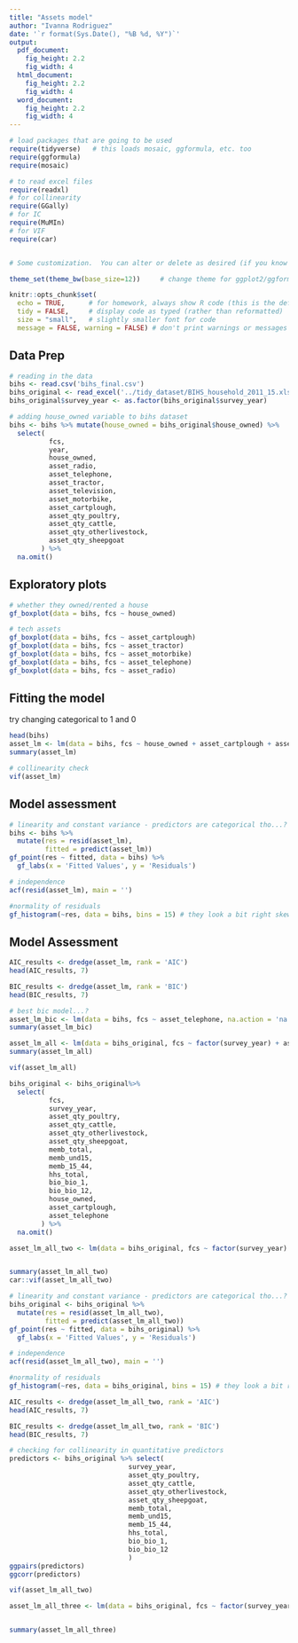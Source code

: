 ```yaml
---
title: "Assets model"
author: "Ivanna Rodriguez"
date: '`r format(Sys.Date(), "%B %d, %Y")`'
output: 
  pdf_document:
    fig_height: 2.2
    fig_width: 4
  html_document:
    fig_height: 2.2
    fig_width: 4
  word_document:
    fig_height: 2.2
    fig_width: 4
---
```


```r
# load packages that are going to be used
require(tidyverse)   # this loads mosaic, ggformula, etc. too
require(ggformula)
require(mosaic)

# to read excel files
require(readxl)
# for collinearity
require(GGally)
# for IC
require(MuMIn)
# for VIF
require(car)


# Some customization.  You can alter or delete as desired (if you know what you are doing).

theme_set(theme_bw(base_size=12))     # change theme for ggplot2/ggformula

knitr::opts_chunk$set(
  echo = TRUE,      # for homework, always show R code (this is the default)
  tidy = FALSE,     # display code as typed (rather than reformatted)
  size = "small",   # slightly smaller font for code
  message = FALSE, warning = FALSE) # don't print warnings or messages in compiled document. So you MUST check them in RStudio!
```

## Data Prep

```r
# reading in the data
bihs <- read.csv('bihs_final.csv')
bihs_original <- read_excel('../tidy_dataset/BIHS_household_2011_15.xlsx')
bihs_original$survey_year <- as.factor(bihs_original$survey_year)
```

```r
# adding house_owned variable to bihs dataset
bihs <- bihs %>% mutate(house_owned = bihs_original$house_owned) %>% 
  select(
          fcs,
          year,
          house_owned,      
          asset_radio,
          asset_telephone,
          asset_tractor,
          asset_television,
          asset_motorbike,
          asset_cartplough,
          asset_qty_poultry,
          asset_qty_cattle,
          asset_qty_otherlivestock,
          asset_qty_sheepgoat
        ) %>%
  na.omit()
```

## Exploratory plots

```r
# whether they owned/rented a house
gf_boxplot(data = bihs, fcs ~ house_owned)

# tech assets
gf_boxplot(data = bihs, fcs ~ asset_cartplough)
gf_boxplot(data = bihs, fcs ~ asset_tractor)
gf_boxplot(data = bihs, fcs ~ asset_motorbike)
gf_boxplot(data = bihs, fcs ~ asset_telephone)
gf_boxplot(data = bihs, fcs ~ asset_radio)
```

## Fitting the model

try changing categorical to 1 and 0

```r
head(bihs)
asset_lm <- lm(data = bihs, fcs ~ house_owned + asset_cartplough + asset_tractor + asset_motorbike + asset_telephone + asset_radio, na.action = 'na.fail')
summary(asset_lm)

# collinearity check
vif(asset_lm)
```

## Model assessment 

```r
# linearity and constant variance - predictors are categorical tho...?
bihs <- bihs %>%
  mutate(res = resid(asset_lm),
         fitted = predict(asset_lm))
gf_point(res ~ fitted, data = bihs) %>%
  gf_labs(x = 'Fitted Values', y = 'Residuals')
```

```r
# independence
acf(resid(asset_lm), main = '')

#normality of residuals
gf_histogram(~res, data = bihs, bins = 15) # they look a bit right skewed...
```

## Model Assessment

```r
AIC_results <- dredge(asset_lm, rank = 'AIC')
head(AIC_results, 7)

BIC_results <- dredge(asset_lm, rank = 'BIC')
head(BIC_results, 7)
```

```r
# best bic model...?
asset_lm_bic <- lm(data = bihs, fcs ~ asset_telephone, na.action = 'na.fail')
summary(asset_lm_bic)
```

```r
asset_lm_all <- lm(data = bihs_original, fcs ~ factor(survey_year) + asset_qty_poultry + asset_qty_cattle + asset_qty_otherlivestock + asset_qty_sheepgoat + memb_total + memb_und15 + memb_15_44 + hhs_total + bio_bio_1 + bio_bio_12)
summary(asset_lm_all)
```

```r
vif(asset_lm_all)
```


```r
bihs_original <- bihs_original%>% 
  select(
          fcs,
          survey_year,
          asset_qty_poultry,
          asset_qty_cattle,
          asset_qty_otherlivestock,
          asset_qty_sheepgoat,
          memb_total,
          memb_und15,
          memb_15_44,
          hhs_total,
          bio_bio_1,
          bio_bio_12,
          house_owned,
          asset_cartplough, 
          asset_telephone
        ) %>%
  na.omit()
```




```r
asset_lm_all_two <- lm(data = bihs_original, fcs ~ factor(survey_year) + asset_qty_poultry + asset_qty_cattle + asset_qty_otherlivestock + asset_qty_sheepgoat + memb_total + memb_und15 + memb_15_44 + hhs_total + bio_bio_1 + bio_bio_12 + house_owned + asset_cartplough + asset_telephone, na.action = 'na.fail')


summary(asset_lm_all_two)
car::vif(asset_lm_all_two)
```

```r
# linearity and constant variance - predictors are categorical tho...?
bihs_original <- bihs_original %>%
  mutate(res = resid(asset_lm_all_two),
         fitted = predict(asset_lm_all_two))
gf_point(res ~ fitted, data = bihs_original) %>%
  gf_labs(x = 'Fitted Values', y = 'Residuals')
```
```r
# independence
acf(resid(asset_lm_all_two), main = '')

#normality of residuals
gf_histogram(~res, data = bihs_original, bins = 15) # they look a bit right skewed...
```
```r
AIC_results <- dredge(asset_lm_all_two, rank = 'AIC')
head(AIC_results, 7)

BIC_results <- dredge(asset_lm_all_two, rank = 'BIC')
head(BIC_results, 7)
```


```r
# checking for collinearity in quantitative predictors
predictors <- bihs_original %>% select(
                              survey_year,
                              asset_qty_poultry,
                              asset_qty_cattle,
                              asset_qty_otherlivestock,
                              asset_qty_sheepgoat,
                              memb_total,
                              memb_und15,
                              memb_15_44,
                              hhs_total,
                              bio_bio_1,
                              bio_bio_12
                              )
ggpairs(predictors)
ggcorr(predictors)
```

```r
vif(asset_lm_all_two)
```


```r
asset_lm_all_three <- lm(data = bihs_original, fcs ~ factor(survey_year) + asset_qty_poultry + asset_qty_cattle + asset_qty_otherlivestock + asset_qty_sheepgoat + memb_und15 + memb_15_44 + hhs_total + bio_bio_12 + house_owned + asset_cartplough + asset_telephone, na.action = 'na.fail')


summary(asset_lm_all_three)
```

